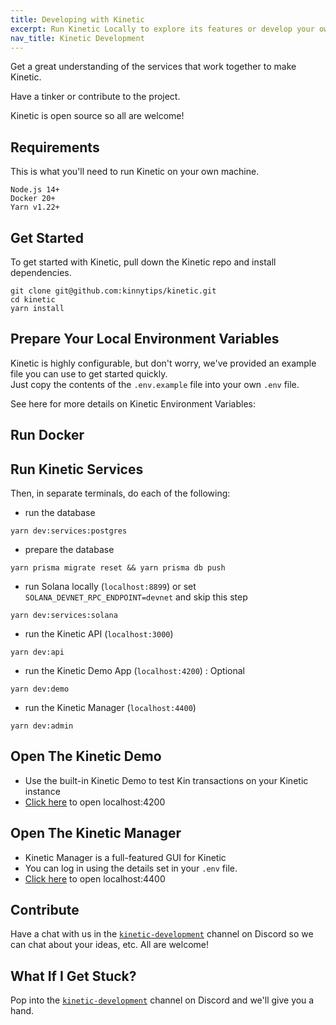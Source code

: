 ```yaml
---
title: Developing with Kinetic
excerpt: Run Kinetic Locally to explore its features or develop your own.
nav_title: Kinetic Development
---
```


Get a great understanding of the services that work together to make Kinetic.

Have a tinker or contribute to the project.

Kinetic is open source so all are welcome!

## Requirements

This is what you'll need to run Kinetic on your own machine.

```shell
Node.js 14+
Docker 20+
Yarn v1.22+
```

## Get Started

To get started with Kinetic, pull down the Kinetic repo and install dependencies.

```shell
git clone git@github.com:kinnytips/kinetic.git
cd kinetic
yarn install
```

## Prepare Your Local Environment Variables

Kinetic is highly configurable, but don't worry, we've provided an example file you can use to get started quickly.<br/>
Just copy the contents of the `.env.example` file into your own `.env` file.<br/>

See here for more details on Kinetic Environment Variables:

<div className="mt-8 grid gap-6 md:grid-cols-2">
  <NavCard
    title="Kinetic Environment Variables"
    subtitle="Configure Kinetic with Environment Variables"
    svgFile="screwdriver-wrench-solid"
    link={{ url: '/docs/kinetic/kinetic-configuration#kinetic-environment-variables', label: 'Set your tings...' }}
  />
</div>

## Run Docker

<div className="mt-8 grid gap-6 md:grid-cols-2">
  <NavCard
    title="Docker"
    subtitle="Docker uses containers to make running, deploying, updating and managing apps a breeze."
    svgFile="docker-brands"
    link={{ url: 'https://www.docker.com/', label: 'Get it here' }}
  />
</div>

## Run Kinetic Services

Then, in separate terminals, do each of the following:

- run the database

```shell
yarn dev:services:postgres
```

- prepare the database

```shell
yarn prisma migrate reset && yarn prisma db push
```

- run Solana locally (`localhost:8899`) or set `SOLANA_DEVNET_RPC_ENDPOINT=devnet` and skip this step

```shell
yarn dev:services:solana
```

- run the Kinetic API (`localhost:3000`)

```shell
yarn dev:api
```

- run the Kinetic Demo App (`localhost:4200`) : Optional

```shell
yarn dev:demo
```

- run the Kinetic Manager (`localhost:4400`)

```shell
yarn dev:admin
```

## Open The Kinetic Demo

- Use the built-in Kinetic Demo to test Kin transactions on your Kinetic instance
- [Click here](http://localhost:4200) to open localhost:4200

## Open The Kinetic Manager

- Kinetic Manager is a full-featured GUI for Kinetic
- You can log in using the details set in your `.env` file.
- [Click here](http://localhost:4400) to open localhost:4400

<KineticManager />

## Contribute

Have a chat with us in the [`kinetic-development`](https://discord.com/channels/808859554997469244/1042318328498229248) channel on Discord so we can chat about your ideas, etc. All are welcome!

<div className="mt-8 grid gap-6 md:grid-cols-2">
  <NavCard
    title="Kinetic Repo"
    subtitle="Want to contribute to Kinetic?"
    icon="github"
    link={{ url: 'https://github.com/kinnytips/kinetic', label: 'Make a PR' }}
  />
  <NavCard
    title="Developer Discord"
    subtitle="Join our fantastic developer community."
    icon="discord"
    link={{ url: 'https://www.kin.org/developerdiscord', label: 'Join now' }}
  />
</div>

## What If I Get Stuck?

Pop into the [`kinetic-development`](https://discord.com/channels/808859554997469244/1042318328498229248) channel on Discord and we'll give you a hand.
